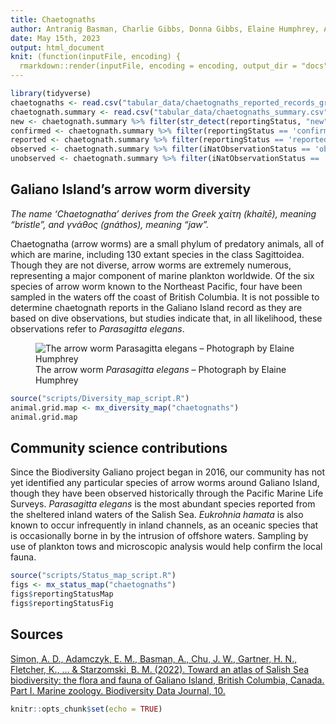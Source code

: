 ```yaml
---
title: Chaetognaths
author: Antranig Basman, Charlie Gibbs, Donna Gibbs, Elaine Humphrey, Andy Lamb, Andrew Simon
date: May 15th, 2023
output: html_document
knit: (function(inputFile, encoding) {
  rmarkdown::render(inputFile, encoding = encoding, output_dir = "docs") })
---
```


```r
library(tidyverse)
chaetognaths <- read.csv("tabular_data/chaetognaths_reported_records_gridded.csv")
chaetognath.summary <- read.csv("tabular_data/chaetognaths_summary.csv")
new <- chaetognath.summary %>% filter(str_detect(reportingStatus, "new")) 
confirmed <- chaetognath.summary %>% filter(reportingStatus == 'confirmed') 
reported <- chaetognath.summary %>% filter(reportingStatus == 'reported') 
observed <- chaetognath.summary %>% filter(iNatObservationStatus == 'observed') 
unobserved <- chaetognath.summary %>% filter(iNatObservationStatus == 'unobserved') 
```

## Galiano Island's arrow worm diversity

*The name ‘Chaetognatha’ derives from the Greek χαίτη (khaítē), meaning “bristle”, and γνάθος (gnáthos), meaning “jaw”.*

Chaetognatha (arrow worms) are a small phylum of predatory animals, all of which are marine, including 130 extant species in the class Sagittoidea. Though they are not diverse, arrow worms are extremely numerous, representing a major component of marine plankton worldwide. Of the six species of arrow worm known to the Northeast Pacific, four have been sampled in the waters off the coast of British Columbia. It is not possible to determine chaetognath reports in the Galiano Island record as they are based on dive observations, but studies indicate that, in all likelihood, these observations refer to *Parasagitta elegans*.

![The arrow worm *Parasagitta elegans* – Photograph by Elaine Humphrey](media/Parasagitta_elegans_Elaine_Humphrey.jpg)

```r
source("scripts/Diversity_map_script.R")
animal.grid.map <- mx_diversity_map("chaetognaths")
animal.grid.map
```

## Community science contributions

Since the Biodiversity Galiano project began in 2016, our community has not yet identified any particular species of arrow worms around Galiano Island, though they have been observed historically through the Pacific Marine Life Surveys. *Parasagitta elegans* is the most abundant species reported from the sheltered inland waters of the Salish Sea. *Eukrohnia hamata* is also known to occur infrequently in inland channels, as an oceanic species that is occasionally borne in by the intrusion of offshore waters. Sampling by use of plankton tows and microscopic analysis would help confirm the local fauna.

```r
source("scripts/Status_map_script.R")
figs <- mx_status_map("chaetognaths")
figs$reportingStatusMap
figs$reportingStatusFig
```

## Sources

[Simon, A. D., Adamczyk, E. M., Basman, A., Chu, J. W., Gartner, H. N., Fletcher, K., ... & Starzomski, B. M. (2022). Toward an atlas of Salish Sea biodiversity: the flora and fauna of Galiano Island, British Columbia, Canada. Part I. Marine zoology. Biodiversity Data Journal, 10.](https://bdj.pensoft.net/article/76050/)

```r
knitr::opts_chunk$set(echo = TRUE)
```
